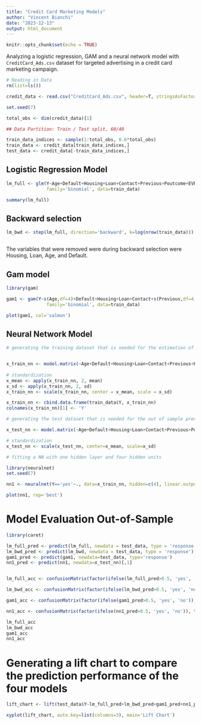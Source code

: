 ---
title: "Credit Card Marketing Models"
author: "Vincent Bianchi"
date: "2023-12-13"
output: html_document
---

```{r setup, include=FALSE}
knitr::opts_chunk$set(echo = TRUE)
```

Analyzing a logistic regression, GAM and a neural network model with  `CreditCard_Ads.csv` dataset for targeted advertising in a credit card marketing campaign.


```{r}
# Reading in Data
rm(list=ls())

credit_data <- read.csv("CreditCard_Ads.csv", header=T, stringsAsFactors=T)

```


```{r}
set.seed(7)

total_obs <- dim(credit_data)[1]

## Data Partition: Train / Test split, 60/40

train_data_indices <- sample(1:total_obs, 0.6*total_obs)
train_data <- credit_data[train_data_indices,]
test_data <- credit_data[-train_data_indices,]

```


## Logistic Regression Model
```{r}
lm_full <- glm(Y~Age+Default+Housing+Loan+Contact+Previous+Poutcome+EVR+CPI+CCI,
               family='binomial', data=train_data)

summary(lm_full)

```
## Backward selection
```{r}
lm_bwd <- step(lm_full, direction='backward', k=log(nrow(train_data)))



```
The variables that were removed were during backward selection were Housing, Loan, Age, and Default.


## Gam model
```{r}
library(gam)

gam1 <- gam(Y~s(Age,df=4)+Default+Housing+Loan+Contact+s(Previous,df=4)+Poutcome+s(EVR,df=4)+s(CPI,df=4)+s(CCI,df=4),
               family='binomial', data=train_data)

plot(gam1, col='salmon')
```
## Neural Network Model
```{r}

# generating the training dataset that is needed for the estimation of NN using the function model.matrix()


x_train_nn <- model.matrix(~Age+Default+Housing+Loan+Contact+Previous+Poutcome+EVR+CPI+CCI, data = train_data)[,-1]
  
# standardization
x_mean <- apply(x_train_nn, 2, mean)
x_sd <- apply(x_train_nn, 2, sd)
x_train_nn <- scale(x_train_nn, center = x_mean, scale = x_sd)

x_train_nn <- cbind.data.frame(train_data$Y, x_train_nn)
colnames(x_train_nn)[1] <- 'Y'

```

```{r}
# generating the test dataset that is needed for the out of sample prediction evaluation of NN using the function model.matrix()

x_test_nn <- model.matrix(~Age+Default+Housing+Loan+Contact+Previous+Poutcome+EVR+CPI+CCI, data = test_data)[,-1]

# standardization
x_test_nn <- scale(x_test_nn, center=x_mean, scale=x_sd)

```

```{r}
# fitting a NN with one hidden layer and four hidden units

library(neuralnet)
set.seed(7)

nn1 <- neuralnet(Y=='yes'~., data=x_train_nn, hidden=c(4), linear.output=F)

plot(nn1, rep='best')
```
# Model Evaluation Out-of-Sample
```{r}
library(caret)

lm_full_pred <- predict(lm_full, newdata = test_data, type = 'response')
lm_bwd_pred <- predict(lm_bwd, newdata = test_data, type = 'response')
gam1_pred <- predict(gam1, newdata=test_data, type='response')
nn1_pred <- predict(nn1, newdata=x_test_nn)[,1]


lm_full_acc <- confusionMatrix(factor(ifelse(lm_full_pred>0.5, 'yes', 'no')), test_data$Y, positive='yes')

lm_bwd_acc <- confusionMatrix(factor(ifelse(lm_bwd_pred>0.5, 'yes', 'no')), test_data$Y, positive='yes')

gam1_acc <- confusionMatrix(factor(ifelse(gam1_pred>0.5, 'yes', 'no')), test_data$Y, positive='yes')

nn1_acc <- confusionMatrix(factor(ifelse(nn1_pred>0.5, 'yes', 'no')), test_data$Y, positive='yes')

lm_full_acc
lm_bwd_acc
gam1_acc
nn1_acc

```
# Generating a lift chart to compare the prediction performance of the four models
```{r}
lift_chart <- lift(test_data$Y~lm_full_pred+lm_bwd_pred+gam1_pred+nn1_pred, class='yes', cuts=200)

xyplot(lift_chart, auto.key=list(columns=3), main='Lift Chart')

```

